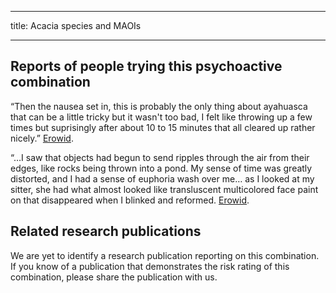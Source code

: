 ﻿---

title: Acacia species and MAOIs



---

## Reports of people trying this psychoactive combination

“Then the nausea set in, this is probably the only thing about ayahuasca that can be a little tricky but it wasn't too bad, I felt like throwing up a few times but suprisingly after about 10 to 15 minutes that all cleared up rather nicely.” [Erowid](https://erowid.org/experiences/exp.php?ID=49332).

“…I saw that objects had begun to send ripples through the air from their edges, like rocks being thrown into a pond. My sense of time was greatly distorted, and I had a sense of euphoria wash over me… as I looked at my sitter, she had what almost looked like transluscent multicolored face paint on that disappeared when I blinked and reformed. [Erowid](https://erowid.org/experiences/exp.php?ID=101111).


## Related research publications

We are yet to identify a research publication reporting on this combination. If you know of a publication that demonstrates the risk rating of this combination, please share the publication with us.


